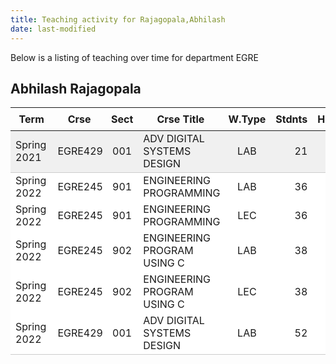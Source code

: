 ```yaml
---
title: Teaching activity for Rajagopala,Abhilash
date: last-modified
---
```


Below is a listing of teaching over time for department EGRE


## Abhilash Rajagopala

<style type="text/css">
#T_9f742 table {
  width: 100%;
  border-collapse: collapse;
}
#T_9f742 th {
  text-align: center;
  padding: 8px;
}
#T_9f742 td:nth-child(1) {
  padding-right: 10px;
  text-align: left;
}
#T_9f742 td:nth-child(2) {
  padding-right: 5px;
  text-align: left;
}
#T_9f742  td:nth-child(4) {
  padding-right: 5px;
  text-align: left;
}
#T_9f742 td:nth-child(3) {
  text-align: center;
}
#T_9f742  td:nth-child(5) {
  text-align: center;
}
#T_9f742 td:nth-child(6) {
  text-align: right;
}
#T_9f742  td:nth-child(7) {
  text-align: right;
}
#T_9f742_row0_col0, #T_9f742_row0_col1, #T_9f742_row0_col2, #T_9f742_row0_col3, #T_9f742_row0_col4, #T_9f742_row0_col5, #T_9f742_row0_col6 {
  background-color: #f0f0f0;
  border-bottom: 1px solid #ccc;
}
#T_9f742_row1_col0, #T_9f742_row1_col1, #T_9f742_row1_col2, #T_9f742_row1_col3, #T_9f742_row1_col4, #T_9f742_row1_col5, #T_9f742_row1_col6, #T_9f742_row2_col0, #T_9f742_row2_col1, #T_9f742_row2_col2, #T_9f742_row2_col3, #T_9f742_row2_col4, #T_9f742_row2_col5, #T_9f742_row2_col6, #T_9f742_row3_col0, #T_9f742_row3_col1, #T_9f742_row3_col2, #T_9f742_row3_col3, #T_9f742_row3_col4, #T_9f742_row3_col5, #T_9f742_row3_col6, #T_9f742_row4_col0, #T_9f742_row4_col1, #T_9f742_row4_col2, #T_9f742_row4_col3, #T_9f742_row4_col4, #T_9f742_row4_col5, #T_9f742_row4_col6 {
  background-color: #ffffff;
  border-bottom: none;
}
#T_9f742_row5_col0, #T_9f742_row5_col1, #T_9f742_row5_col2, #T_9f742_row5_col3, #T_9f742_row5_col4, #T_9f742_row5_col5, #T_9f742_row5_col6 {
  background-color: #ffffff;
  border-bottom: 1px solid #ccc;
}
</style>
<table id="T_9f742">
  <thead>
    <tr>
      <th id="T_9f742_level0_col0" class="col_heading level0 col0" >Term</th>
      <th id="T_9f742_level0_col1" class="col_heading level0 col1" >Crse</th>
      <th id="T_9f742_level0_col2" class="col_heading level0 col2" >Sect</th>
      <th id="T_9f742_level0_col3" class="col_heading level0 col3" >Crse Title</th>
      <th id="T_9f742_level0_col4" class="col_heading level0 col4" >W.Type</th>
      <th id="T_9f742_level0_col5" class="col_heading level0 col5" >Stdnts</th>
      <th id="T_9f742_level0_col6" class="col_heading level0 col6" >Hours</th>
    </tr>
  </thead>
  <tbody>
    <tr>
      <td id="T_9f742_row0_col0" class="data row0 col0" >Spring 2021</td>
      <td id="T_9f742_row0_col1" class="data row0 col1" >EGRE429</td>
      <td id="T_9f742_row0_col2" class="data row0 col2" >001</td>
      <td id="T_9f742_row0_col3" class="data row0 col3" >ADV DIGITAL SYSTEMS DESIGN</td>
      <td id="T_9f742_row0_col4" class="data row0 col4" >LAB</td>
      <td id="T_9f742_row0_col5" class="data row0 col5" >21</td>
      <td id="T_9f742_row0_col6" class="data row0 col6" >21</td>
    </tr>
    <tr>
      <td id="T_9f742_row1_col0" class="data row1 col0" >Spring 2022</td>
      <td id="T_9f742_row1_col1" class="data row1 col1" >EGRE245</td>
      <td id="T_9f742_row1_col2" class="data row1 col2" >901</td>
      <td id="T_9f742_row1_col3" class="data row1 col3" >ENGINEERING PROGRAMMING</td>
      <td id="T_9f742_row1_col4" class="data row1 col4" >LAB</td>
      <td id="T_9f742_row1_col5" class="data row1 col5" >36</td>
      <td id="T_9f742_row1_col6" class="data row1 col6" >72</td>
    </tr>
    <tr>
      <td id="T_9f742_row2_col0" class="data row2 col0" >Spring 2022</td>
      <td id="T_9f742_row2_col1" class="data row2 col1" >EGRE245</td>
      <td id="T_9f742_row2_col2" class="data row2 col2" >901</td>
      <td id="T_9f742_row2_col3" class="data row2 col3" >ENGINEERING PROGRAMMING</td>
      <td id="T_9f742_row2_col4" class="data row2 col4" >LEC</td>
      <td id="T_9f742_row2_col5" class="data row2 col5" >36</td>
      <td id="T_9f742_row2_col6" class="data row2 col6" >72</td>
    </tr>
    <tr>
      <td id="T_9f742_row3_col0" class="data row3 col0" >Spring 2022</td>
      <td id="T_9f742_row3_col1" class="data row3 col1" >EGRE245</td>
      <td id="T_9f742_row3_col2" class="data row3 col2" >902</td>
      <td id="T_9f742_row3_col3" class="data row3 col3" >ENGINEERING PROGRAM USING C</td>
      <td id="T_9f742_row3_col4" class="data row3 col4" >LAB</td>
      <td id="T_9f742_row3_col5" class="data row3 col5" >38</td>
      <td id="T_9f742_row3_col6" class="data row3 col6" >76</td>
    </tr>
    <tr>
      <td id="T_9f742_row4_col0" class="data row4 col0" >Spring 2022</td>
      <td id="T_9f742_row4_col1" class="data row4 col1" >EGRE245</td>
      <td id="T_9f742_row4_col2" class="data row4 col2" >902</td>
      <td id="T_9f742_row4_col3" class="data row4 col3" >ENGINEERING PROGRAM USING C</td>
      <td id="T_9f742_row4_col4" class="data row4 col4" >LEC</td>
      <td id="T_9f742_row4_col5" class="data row4 col5" >38</td>
      <td id="T_9f742_row4_col6" class="data row4 col6" >76</td>
    </tr>
    <tr>
      <td id="T_9f742_row5_col0" class="data row5 col0" >Spring 2022</td>
      <td id="T_9f742_row5_col1" class="data row5 col1" >EGRE429</td>
      <td id="T_9f742_row5_col2" class="data row5 col2" >001</td>
      <td id="T_9f742_row5_col3" class="data row5 col3" >ADV DIGITAL SYSTEMS DESIGN</td>
      <td id="T_9f742_row5_col4" class="data row5 col4" >LAB</td>
      <td id="T_9f742_row5_col5" class="data row5 col5" >52</td>
      <td id="T_9f742_row5_col6" class="data row5 col6" >52</td>
    </tr>
  </tbody>
</table>


